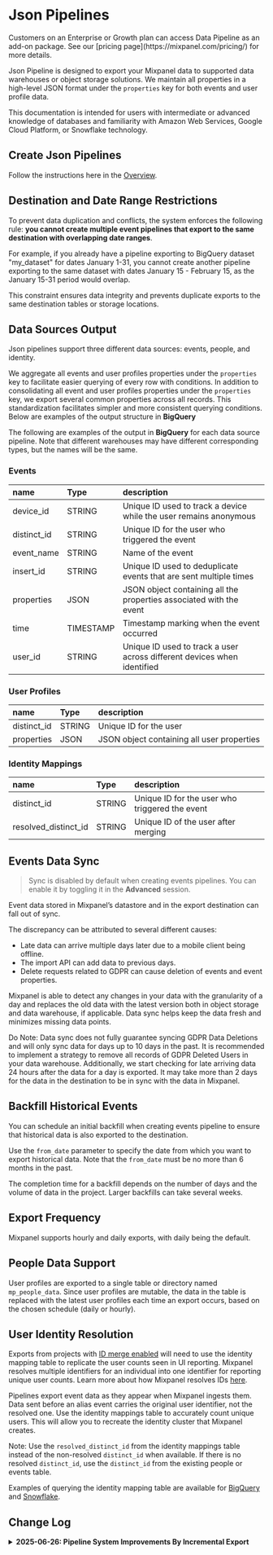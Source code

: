 
# Json Pipelines

<Callout type="info">
  Customers on an Enterprise or Growth plan can access Data Pipeline as an add-on package. See our [pricing page](https://mixpanel.com/pricing/) for more details.
</Callout>

Json Pipeline is designed to export your Mixpanel data to supported data warehouses or object storage solutions. We maintain all properties in a high-level JSON format under the `properties` key for both events and user profile data.

This documentation is intended for users with intermediate or advanced knowledge of databases and familiarity with Amazon Web Services, Google Cloud Platform, or Snowflake technology.

## Create Json Pipelines

Follow the instructions here in the [Overview](/docs/data-pipelines).

## Destination and Date Range Restrictions

To prevent data duplication and conflicts, the system enforces the following rule: **you cannot create multiple event pipelines that export to the same destination with overlapping date ranges**. 

For example, if you already have a pipeline exporting to BigQuery dataset "my_dataset" for dates January 1-31, you cannot create another pipeline exporting to the same dataset with dates January 15 - February 15, as the January 15-31 period would overlap.

This constraint ensures data integrity and prevents duplicate exports to the same destination tables or storage locations.

## Data Sources Output

Json pipelines support three different data sources: events, people, and identity.

We aggregate all events and user profiles properties under the `properties` key to facilitate easier querying of every row with conditions. In addition to consolidating all event and user profiles properties under the `properties` key, we export several common properties across all records. This standardization facilitates simpler and more consistent querying conditions. Below are examples of the output structure in **BigQuery**

The following are examples of the output in **BigQuery** for each data source pipeline. Note that different warehouses may have different corresponding types, but the names will be the same.

### Events

| name        | Type      | description                                                             |
| :---------- | :-------- | :---------------------------------------------------------------------- |
| device_id   | STRING    | Unique ID used to track a device while the user remains anonymous       |
| distinct_id | STRING    | Unique ID for the user who triggered the event                          |
| event_name  | STRING    | Name of the event                                                       |
| insert_id   | STRING    | Unique ID used to deduplicate events that are sent multiple times       |
| properties  | JSON      | JSON object containing all the properties associated with the event     |
| time        | TIMESTAMP | Timestamp marking when the event occurred                               |
| user_id     | STRING    | Unique ID used to track a user across different devices when identified |

### User Profiles

| name        | Type   | description                                |
| :---------- | :----- | :----------------------------------------- |
| distinct_id | STRING | Unique ID for the user                     |
| properties  | JSON   | JSON object containing all user properties |

### Identity Mappings

| name                 | Type   | description                                    |
| :------------------- | :----- | :--------------------------------------------- |
| distinct_id          | STRING | Unique ID for the user who triggered the event |
| resolved_distinct_id | STRING | Unique ID of the user after merging            |

## Events Data Sync

> Sync is disabled by default when creating events pipelines. You can enable it by toggling it in the **Advanced** session.

Event data stored in Mixpanel’s datastore and in the export destination can fall out of sync.

The discrepancy can be attributed to several different causes:

- Late data can arrive multiple days later due to a mobile client being offline.
- The import API can add data to previous days.
- Delete requests related to GDPR can cause deletion of events and event properties.

Mixpanel is able to detect any changes in your data with the granularity of a day and replaces the old data with the latest version both in object storage and data warehouse, if applicable. Data sync helps keep the data fresh and minimizes missing data points.

Do Note: Data sync does not fully guarantee syncing GDPR Data Deletions and will only sync data for days up to 10 days in the past. It is recommended to implement a strategy to remove all records of GDPR Deleted Users in your data warehouse. Additionally, we start checking for late arriving data 24 hours after the data for a day is exported. It may take more than 2 days for the data in the destination to be in sync with the data in Mixpanel.

## Backfill Historical Events

You can schedule an initial backfill when creating events pipeline to ensure that historical data is also exported to the destination.

Use the `from_date` parameter to specify the date from which you want to export historical data. Note that the `from_date` must be no more than 6 months in the past.

The completion time for a backfill depends on the number of days and the volume of data in the project. Larger backfills can take several weeks.

## Export Frequency

Mixpanel supports hourly and daily exports, with daily being the default.

## People Data Support

User profiles are exported to a single table or directory named `mp_people_data`. Since user profiles are mutable, the data in the table is replaced with the latest user profiles each time an export occurs, based on the chosen schedule (daily or hourly).

## User Identity Resolution

Exports from projects with [ID merge enabled](/docs/tracking-methods/id-management/identifying-users#how-do-i-switch-between-the-simplified-and-original-api) will need to use the identity mapping table to replicate the user counts seen in UI reporting. Mixpanel resolves multiple identifiers for an individual into one identifier for reporting unique user counts. Learn more about how Mixpanel resolves IDs [here](/docs/tracking-methods/id-management/identifying-users#example-user-flows).

Pipelines export event data as they appear when Mixpanel ingests them. Data sent before an alias event carries the original user identifier, not the resolved one. Use the identity mappings table to accurately count unique users. This will allow you to recreate the identity cluster that Mixpanel creates.

Note: Use the `resolved_distinct_id` from the identity mappings table instead of the non-resolved `distinct_id` when available. If there is no resolved `distinct_id`, use the `distinct_id` from the existing people or events table.

Examples of querying the identity mapping table are available for [BigQuery](/docs/data-pipelines/integrations/bigquery#query-identity-mappings) and [Snowflake](/docs/data-pipelines/integrations/snowflake#query-identity-mappings).

## Change Log

<details>
<summary><strong>2025-06-26: Pipeline System Improvements By Incremental Export</strong></summary>

We're rolling out an improved pipeline system to make your data exports more efficient and reliable. We're deploying these improvements gradually across all customers starting with new pipelines in our EU and IN data residency. New pipelines in projects with US residency and existing pipelines in all regions will follow after. Your pipeline will automatically transition to the new system when ready. Your data quality and completeness remain exactly the same - only the processing method has improved.

### Whats affected?
- **Events Pipelines with Sync Enabled Only**: This improvement only affects events pipelines that have sync enabled. People and identity mapping pipelines remain unchanged.

### Benefits
- **Elimination of data sync delays** - no more waiting for daily sync processes to detect and fix data discrepancies
- **Complete data export** - all events are exported without the risk of missing late-arriving data. Late-arriving events are automatically exported regardless of how late they arrive, eliminating the previous 10-day sync window restriction

### Changes You May Notice
- **Event Count Display**: The event count shown per task in the UI now represents the total events processed per batch rather than events exported per day or per hour. Since each batch can span multiple days, this number may appear different from before.
- **Backfill Process**: When a new pipeline is created, it will complete the full historical backfill first before starting regular processing. For example, if you create a pipeline on January 15th at 11 AM with a backfill from January 1st, the system will first export all events that arrived in Mixpanel before around January 15th 11 AM as the initial backfill, then begin processing any new events that arrive after around January 15th 11 AM, regardless of which date those events are for.
- **Storage Location File Structure Changes**: Previous behavior of sync would replace files for a day when the day was re-synced. No sync means Mixpanel will no longer coalesce files for days when sync runs so files are no longer updated/removed. Incremental pipelines will instead add a new file with events seen in each day for each run of the pipeline meaning more small files are expected.
- **Predicable Deletion Behavior**:  In rare cases the sync functionality meant that Mixpanel could re-sync days for which data was deleted allowing the pipeline to also remove that data from your data warehouse. Sync keeping your warehouse in line with deletions was not guaranteed behavior however. The removal of sync means this unreliable behavior has been removed and as such warehouse data owners are responsible for the deletion of all data on the warehouse side.
- **More Pre-shuffled Distinct Ids in Data**: The faster export and removal of late syncs for data can lead to more events exported with their original distinct_id as opposed to the resolved identifier seen in Mixpanel after we’ve shuffled the data. These discrepancies are expected in pipelines on both the old and new behavior and can be resolved using the ID mappings table exported from identity pipelines outlined in [our docs here](docs/data-pipelines/json-pipelines#user-identity-resolution).
</details>
